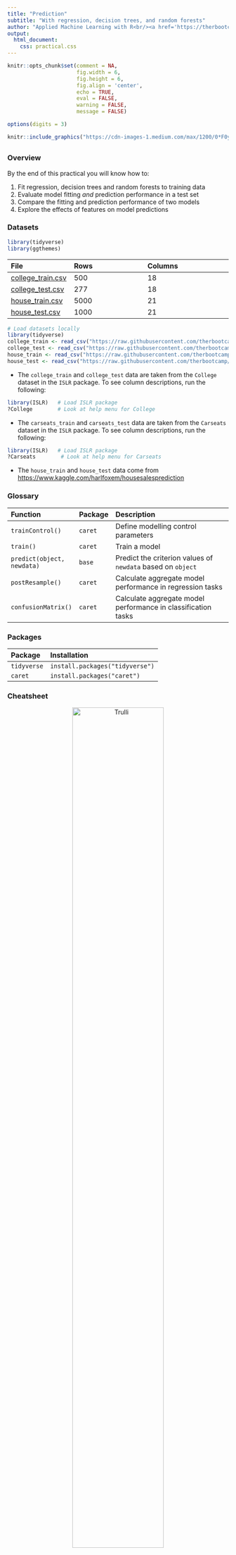 ```yaml
---
title: "Prediction"
subtitle: "With regression, decision trees, and random forests"
author: "Applied Machine Learning with R<br/><a href='https://therbootcamp.github.io'>www.therbootcamp.com</a><br/><a href='https://twitter.com/therbootcamp'>@therbootcamp</a>"
output:
  html_document:
    css: practical.css
---
```


```r
knitr::opts_chunk$set(comment = NA, 
                      fig.width = 6, 
                      fig.height = 6,
                      fig.align = 'center',
                      echo = TRUE, 
                      eval = FALSE, 
                      warning = FALSE,
                      message = FALSE)

options(digits = 3)
```

```r
knitr::include_graphics("https://cdn-images-1.medium.com/max/1200/0*F0y1bmOEzCFCcPE_")
```

## {.tabset}

### Overview

By the end of this practical you will know how to:

1. Fit regression, decision trees and random forests to training data
2. Evaluate model fitting *and* prediction performance in a test set
3. Compare the fitting and prediction performance of two models
4. Explore the effects of features on model predictions

### Datasets

```r
library(tidyverse)
library(ggthemes)
```

|File  |Rows | Columns |
|:----|:-----|:------|
|[college_train.csv](https://raw.githubusercontent.com/therbootcamp/appliedML_2019Jan/master/1_Data/college_train.csv)| 500 | 18|
|[college_test.csv](https://raw.githubusercontent.com/therbootcamp/appliedML_2019Jan/master/1_Data/college_est.csv)| 277 | 18|
|[house_train.csv](https://raw.githubusercontent.com/therbootcamp/appliedML_2019Jan/master/1_Data/house_train.csv)| 5000 | 21|
|[house_test.csv](https://raw.githubusercontent.com/therbootcamp/appliedML_2019Jan/master/1_Data/_data/house_test.csv)| 1000 | 21|


```r
# Load datasets locally
library(tidyverse)
college_train <- read_csv("https://raw.githubusercontent.com/therbootcamp/appliedML_2019Jan/master/1_Data/college_train.csv")
college_test <- read_csv("https://raw.githubusercontent.com/therbootcamp/appliedML_2019Jan/master/1_Data/college_test.csv")
house_train <- read_csv("https://raw.githubusercontent.com/therbootcamp/appliedML_2019Jan/master/1_Data/house_train.csv")
house_test <- read_csv("https://raw.githubusercontent.com/therbootcamp/appliedML_2019Jan/master/1_Data/house_test.csv")
```

- The `college_train` and `college_test` data are taken from the `College` dataset in the `ISLR` package. To see column descriptions, run the following:

```r
library(ISLR)   # Load ISLR package
?College        # Look at help menu for College
```

- The `carseats_train` and `carseats_test` data are taken from the `Carseats` dataset in the `ISLR` package. To see column descriptions, run the following:

```r
library(ISLR)   # Load ISLR package
?Carseats        # Look at help menu for Carseats
```

- The `house_train` and `house_test` data come from [https://www.kaggle.com/harlfoxem/housesalesprediction](https://www.kaggle.com/harlfoxem/housesalesprediction)

### Glossary

| Function| Package | Description |
|:---|:------|:---------------------------------------------|
| `trainControl()`|`caret`|    Define modelling control parameters| 
| `train()`|`caret`|    Train a model|
| `predict(object, newdata)`|`base`|    Predict the criterion values of `newdata` based on `object`|
| `postResample()`|`caret`|   Calculate aggregate model performance in regression tasks|
| `confusionMatrix()`|`caret`|   Calculate aggregate model performance in classification tasks| 


### Packages

|Package| Installation|
|:------|:------|
|`tidyverse`|`install.packages("tidyverse")`|
|`caret`|`install.packages("caret")`|

### Cheatsheet

<figure>
<center>
<a href="https://github.com/rstudio/cheatsheets/raw/master/caret.pdf">
  <img src="https://www.rstudio.com/wp-content/uploads/2015/01/caret-cheatsheet-200x155@2x.png" alt="Trulli" style="width:70%">
  <figcaption>hhttps://github.com/rstudio/cheatsheets/raw/master/caret.pdf</figcaption></a>
</figure>

### Examples

```r
# Fitting and evaluating a regression model ------------------------------------

# Step 0: Load packages-----------

library(tidyverse)    # Load tidyverse for dplyr and tidyr
library(caret)        # For ML mastery 
library(partykit)     # For decision trees
library(party)        # For decision trees

# Step 1: Load and Clean, and Explore Training data ----------------------

# training data
data_train <- read_csv("1_Data/mpg_train.csv")

# test data
data_test <- read_csv("1_Data/mpg_test.csv")

# Convert all characters to factor
#  Some ML models require factors

data_train <- data_train %>%
  mutate_if(is.character, factor)

data_test <- data_test %>%
  mutate_if(is.character, factor)

# Explore training data

data_train        # Print the dataset
View(data_train)  # Open in a new spreadsheet-like window 
dim(data_train)   # Print dimensions
names(data_train) # Print the names

# Define criterion_train
#   We'll use this later to evaluate model accuracy

criterion_train <- data_train$hwy

# Step 2: Define training control parameters -------------

# In this case, I will set method = "none" to fit to 
#  the entire dataset without any fancy methods

train_control <- trainControl(method = "none") 

# Step 3: Train model: -----------------------------
#   Criterion: hwy
#   Features: year, cyl, displ

# Regression --------------------------

hwy_glm <- train(form = hwy ~ year + cyl + displ,
                 data = data_train,
                 method = "glm",
                 trControl = train_control)

# Look at summary information
hwy_glm$finalModel
summary(hwy_glm)

# Save fitted values
glm_fit <- predict(hwy_glm)

#  Calculate fitting accuracies
postResample(pred = glm_fit, obs = criterion_train)

# Decision Trees ----------------

hwy_dt <- train(form = hwy ~ year + cyl + displ,
                data = data_train,
                method = "rpart",
                trControl = train_control,
                tuneGrid = expand.grid(cp = .01))   # Set complexity parameter

# Look at summary information
hwy_dt$finalModel
plot(as.party(hwy_dt$finalModel))   # Visualise your trees

# Save fitted values
dt_fit <- predict(hwy_dt)

# Calculate fitting accuracies
postResample(pred = dt_fit, obs = criterion_train)

# Random Forests -------------------------

hwy_rf <- train(form = hwy ~ year + cyl + displ,
                data = data_train,
                method = "rf",
                trControl = train_control,
                tuneGrid = expand.grid(mtry = 2))   # Set number of features randomly selected

# Look at summary information
hwy_rf$finalModel

# Save fitted values
rf_fit <- predict(hwy_rf)

# Calculate fitting accuracies
postResample(pred = rf_fit, obs = criterion_train)

# Visualise Accuracy -------------------------

# Tidy competition results
accuracy <- tibble(criterion_train = criterion_train,
                   Regression = glm_fit,
                   DecisionTrees = dt_fit,
                   RandomForest = rf_fit) %>%
               gather(model, prediction, -criterion_train) %>%
  
  # Add error measures
  mutate(se = prediction - criterion_train,
         ae = abs(prediction - criterion_train))

# Calculate summaries
accuracy_agg <- accuracy %>%
                  group_by(model) %>%
                  summarise(mae = mean(ae))   # Calculate MAE (mean absolute error)

# Plot A) Scatterplot of truth versus predictions

ggplot(data = accuracy,
       aes(x = criterion_train, y = prediction, col = model)) +
  geom_point(alpha = .2) +
  geom_abline(slope = 1, intercept = 0) +
  labs(title = "Predicting mpg$hwy",
       subtitle = "Black line indicates perfect performance")

# Plot B) Violin plot of absolute errors

ggplot(data = accuracy, 
       aes(x = model, y = ae, fill = model)) + 
  geom_violin() + 
  geom_jitter(width = .05, alpha = .2) +
  labs(title = "Fitting Absolute Errors",
       subtitle = "Numbers indicate means",
       x = "Model",
       y = "Absolute Error") +
  guides(fill = FALSE) +
  annotate(geom = "label", 
           x = accuracy_agg$model, 
           y = accuracy_agg$mae, 
           label = round(accuracy_agg$mae, 2))

# Step 5: Access prediction ------------------------------

# Define criterion_train
criterion_test <- data_test$hwy

# Save predicted values
glm_pred <- predict(hwy_glm, newdata = data_test)
dt_pred <- predict(hwy_dt, newdata = data_test)
rf_pred <- predict(hwy_rf, newdata = data_test)

#  Calculate fitting accuracies
postResample(pred = glm_pred, obs = criterion_test)
postResample(pred = dt_pred, obs = criterion_test)
postResample(pred = rf_pred, obs = criterion_test)

# Visualise Accuracy -------------------------

# Tidy competition results
accuracy <- tibble(criterion_test = criterion_test,
                   Regression = glm_pred,
                   DecisionTrees = dt_pred,
                   RandomForest = rf_pred) %>%
               gather(model, prediction, -criterion_test) %>%
  
  # Add error measures
  mutate(se = prediction - criterion_test,
         ae = abs(prediction - criterion_test))

# Calculate summaries
accuracy_agg <- accuracy %>%
                  group_by(model) %>%
                  summarise(mae = mean(ae))   # Calculate MAE (mean absolute error)

# Plot A) Scatterplot of truth versus predictions

ggplot(data = accuracy,
       aes(x = criterion_test, y = prediction, col = model)) +
  geom_point(alpha = .2) +
  geom_abline(slope = 1, intercept = 0) +
  labs(title = "Predicting mpg$hwy",
       subtitle = "Black line indicates perfect performance")

# Plot B) Violin plot of absolute errors

ggplot(data = accuracy, 
       aes(x = model, y = ae, fill = model)) + 
  geom_violin() + 
  geom_jitter(width = .05, alpha = .2) +
  labs(title = "Prediction Absolute Errors",
       subtitle = "Numbers indicate means",
       x = "Model",
       y = "Absolute Error") +
  guides(fill = FALSE) +
  annotate(geom = "label", 
           x = accuracy_agg$model, 
           y = accuracy_agg$mae, 
           label = round(accuracy_agg$mae, 2))
```

# Tasks

## A - Setup

1. Open your `BaselRBootcamp` R project. It should already have the folders `1_Data` and `2_Code`. Make sure that the data file(s) listed in the `Datasets` section above are in your `1_Data` folder

2. Open a new R script. At the top of the script, using comments, write your name and the date. Save it as a new file called `Fitting_practical.R` in the `2_Code` folder.  

3. Using `library()` load the set of packages for this practical listed in the packages section above.

```r
## NAME
## DATE
## Prediction Practical

library(tidyverse)
library(caret)
library(party)
library(partykit)
```

```r
library(tidyverse)
```

4. In the code below, we will load each of the datasets listed in the `Datasets` as new objects

```r
# College data
college_train <- read_csv(file = "1_Data/college_train.csv")
college_test <- read_csv(file = "1_Data/college_train.csv")

# House data
house_train <- read_csv(file = "1_Data/house_train.csv")
house_train <- read_csv(file = "1_Data/house_test.csv")
```

5. Take a look at the first few rows of each dataframe by printing then to the console.

6. Print the numbers of rows and columns of each dataset using the `dim()` function

7. Look at the names of the dataframe with the `names()` function.

8. Open the dataset in a new window using `View()`. Do they look alright?

9. We need to do a little bit of data cleaning before starting. Specifically, we need to convert all columns to factors: Do this by running the following code:

```r
# Convert character to factor

college_train <- college_train %>%
          mutate_if(is.character, factor)

college_test <- college_test %>%
          mutate_if(is.character, factor)

house_train <- house_train %>%
          mutate_if(is.character, factor)

house_test <- house_test %>%
          mutate_if(is.character, factor)

carseats_train <- carseats_train %>%
          mutate_if(is.character, factor)

carseats_test <- carseats_test %>%
          mutate_if(is.character, factor)
```

# College

In this section, we will again predict college graduation rates `Grad_Rate` from the `college_train` and `college_test` datasets. Here's how they should look:

```r
knitr::kable(college_train[1:10,])
```

## Fitting

Using the basics steps in the Examples section above, fit each of three models, regression, decision trees, and random forests to the `college_train` data. your goal is to fit models predicting `Grad.Rate`

1. Look at the `college_train` dataset and decide which features you think are reasonable to include in a model.

2. Using `trainControl()`, set your training control method to `"none"`. Save your object as `ctrl_none`

3. Using `train()` fit a regression model called `grad_glm` using the features you think are reasonable.

4. Explore your `grad_glm` object by looking at `grad_glm$finalModel` and using `summary()`, what do you find?

5. Using `train()`, fit a decision tree model called `grad_dt` (using the same features as above).

- Set the complexity parameter to `cp = 0.01`

```r
grad_dt <- train(form = Grad.Rate ~ .,    # Make sure to specify your features here!
                 data = data_train,
                 method = "rpart",
                 trControl = train_control,
                 tuneGrid = expand.grid(cp = .01))   # Set complexity parameter

```


6. Explore your `grad_dt` object by looking at `grad_dt$finalModel` and plotting it with `plot(as.party(grad_dt$finalModel))`, what do you find?

7. Using `train()`, fit a random forest model called `grad_rf` (using the same features as above).

- Set the number of randomly sampled parameter to `mtry` = 2

```r
grad_rf <- train(form = Grad.Rate ~ .,    # Make sure to specify your features here!
                 data = college_train,
                 method = "rf",
                 trControl = train_control,
                 tuneGrid = expand.grid(mtry = 2))  # Set number of features randomly selected
```


8. Using `postResample()`, determine the fitting performance of each of your models

9. Which one had the best fits? What was the fitting MAE of each model?

10. If you'd like to, try visualizing the fitting results using the plotting code in the Examples

##  Prediction

1. Using `postResample()`, determine the prediction performance of each of your models on the `college_test` data.

2. How does each model's prediction performance compare to its fitting performance? Is it worse? Better? The same?

3. Which of the three models has the best prediction performance?

4. If you had to use one of these three models in the real-world, which one would it be? Why?

5. If someone came to you and asked "If I use your model in the future to predict the graduation rate of a new college, how accurate do you think it would be?", what would you say?

# House

In this section, we will again predict the prices of houses in King County Washington (home of Seattle, [which you can thank for this](https://qz.com/208457/a-cartographic-guide-to-starbucks-global-domination/)) using the `house_train` and `house_test` datasets. Here's how they should look:

```r
knitr::kable(house_train[1:10,])
```

## Fitting

Fit each of three models, regression, decision trees, and random forests to the `house` data. Your goal is to fit models predicting `price`

1. Look at the `house_train` dataset and decide which features you think are reasonable to include in a model.

2. Using `trainControl()`, set your training control method to `"none"`. Save your object as `ctrl_none`

3. Using `train()` fit a regression model called `price_glm` using the features you think are reasonable.

4. Explore your `price_glm` object by looking at `price_glm$finalModel` and using `summary()`, what do you find?

5. Using `train()`, fit a decision tree model called `price_dt` (using the same features as above).

- Set the complexity parameter to `cp = 0.01`

6. Explore your `price_dt` object by looking at `price_dt$finalModel` and plotting it with `plot(as.party(price_dt$finalModel))`, what do you find?

7. Using `train()`, fit a random forest model called `price_rf` (using the same features as above).

- Set the number of randomly sampled parameter to `mtry` = 2

8. Using `postResample()`, determine the fitting performance of each of your models

9. Which one had the best fits? What was the fitting MAE of each model?

10. If you'd like to, try visualizing the fitting results using the plotting code in the Examples

##  Prediction

1. Using `postResample()`, determine the prediction performance of each of your models on the `house_test` data.

2. How does each model's prediction performance compare to its fitting performance? Is it worse? Better? The same?

3. Which of the three models has the best prediction performance?

4. If you had to use one of these three models in the real-world, which one would it be? Why?

5. If someone came to you and asked "If I use your model in the future to predict house selling prices, how accurate do you think it would be?", what would you say?

# Exploring model tuning parameters

1. In all of your decision tree models so far, you have been setting the complexity parameter to 0.01. Try setting it to a large value such as 0.2 and see how your decision trees change. Do they get more or less complicated? How does increasing this value affect fitting and prediction performance? If you are interested in learning more about this parameter, look at the help menu with `?rpart.control`.

2. In each of your random forest models, you have been setting the `mtry` argument to 2. Try setting it to a larger value such as 5 and re-running your models. How does increasing this value affect fitting and prediction performance? If you are interested in learning more about this parameter, look at the help menu with `?randomForest`.

3. By default, the `train()` function uses 500 trees in `method = "rf"`. How do the number of trees affect performance? To answer this, try setting the number of trees to 1,000 (see example below) and re-evaluating your model's training and test performance. What do you find? What if you set the number of trees to just 10?

```r
# Create random forest model with 1000 trees

mod <- train(form = hwy ~ year + cyl + displ,
             data = data_train,
             method = "rf",
             trControl = train_control,
             ntree = 1000,   # use 1000 trees! (Instead of 500)
             tuneGrid = expand.grid(mtry = 2))

```

# Challenges

1. So far you've probably been using most, if not all, available features in predicting house sales. But imagine someone came to you and said "I need to know how much a set of new houses will sell for, but I only have access to three features `bedrooms`, `bathrooms`, and `sqft_living`. Which of your models should I use and how accurate will they be? How would you answer that question? Use your modelling techniques to find out!

2. Repeat your modelling process, but now do a classification task. Specifically, predict whether or not a house sells for at least \$1,000,000. To do this, you'll first need to create a new column called `million` in both your `house_train` and `house_test` datasets (the code below should help you). Then, use your best modelling techniques to make this prediction. How accurate are your models in predicting whether or not a house will sell for over $1,000,000? Don't forget to use the `confusionMatrix()` function instead of `postResample()` to evaluate your model's accuracy!

```r
# Add million column to house_train and house_test
#  A factor indicating whether or not a house sells for
#   over 1,000,0000

house_train <- house_train %>%
  mutate(million = factor(price > 1000000))

house_test <- house_test %>%
  mutate(million = factor(price > 1000000))
```
